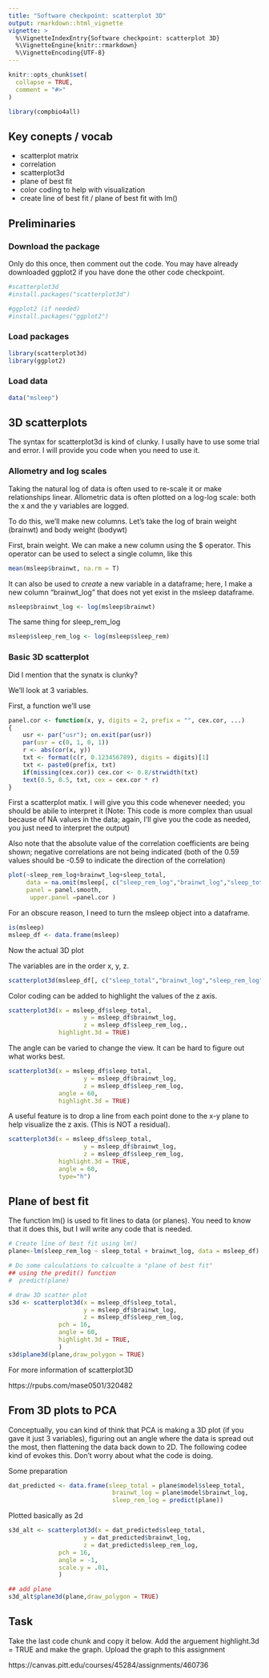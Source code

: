 ```yaml
---
title: "Software checkpoint: scatterplot 3D"
output: rmarkdown::html_vignette
vignette: >
  %\VignetteIndexEntry{Software checkpoint: scatterplot 3D}
  %\VignetteEngine{knitr::rmarkdown}
  %\VignetteEncoding{UTF-8}
---
```


```r
knitr::opts_chunk$set(
  collapse = TRUE,
  comment = "#>"
)
```

```r
library(compbio4all)
```


## Key conepts / vocab

* scatterplot matrix
* correlation
* scatterplot3d
* plane of best fit
* color coding to help with visualization
* create line of best fit / plane of best fit with lm()



## Preliminaries

### Download the package 

Only do this once, then comment out the code.  You may have already downloaded ggplot2 if you have done the other code checkpoint.

```r
#scatterplot3d
#install.packages("scatterplot3d")

#ggplot2 (if needed)
#install.packages("ggplot2")
```

### Load packages

```r
library(scatterplot3d)
library(ggplot2)
```

### Load data

```r
data("msleep")
```


## 3D scatterplots

The syntax for scatterplot3d is kind of clunky.  I usally have to use some trial and error. 
I will provide you code when you need to use it.  

### Allometry and log scales
 
Taking the natural log of data is often used to re-scale it or make relationships linear.  Allometric data is often plotted on a log-log scale: both the x and the y variables are logged.

To do this, we'll make new columns.  Let's take the log of brain weight (brainwt) and body weight (bodywt)

First, brain weight.  We can make a new column using the $ operator.  This operator can be used to select a single column, like this

```r
mean(msleep$brainwt, na.rm = T)
```

It can also be used to *create* a new variable in a dataframe; here, I make a new column "brainwt_log" that does not yet exist in the msleep dataframe.
```r
msleep$brainwt_log <- log(msleep$brainwt)
```

The same thing for sleep_rem_log
```r
msleep$sleep_rem_log <- log(msleep$sleep_rem)
```



### Basic 3D scatterplot

Did I mention that the synatx is clunky?


We'll look at 3 variables.  

First, a function we'll use
```r
panel.cor <- function(x, y, digits = 2, prefix = "", cex.cor, ...)
{
    usr <- par("usr"); on.exit(par(usr))
    par(usr = c(0, 1, 0, 1))
    r <- abs(cor(x, y))
    txt <- format(c(r, 0.123456789), digits = digits)[1]
    txt <- paste0(prefix, txt)
    if(missing(cex.cor)) cex.cor <- 0.8/strwidth(txt)
    text(0.5, 0.5, txt, cex = cex.cor * r)
}
```



First a scatterplot matix.  I will give you this code whenever needed; you should be abile to interpret it (Note: This code is more complex than usual because of NA values in the data; again, I'll give you the code as needed, you just need to interpret the output)

Also note that the absolute value of the correlation coefficients are being shown; negative correlations are not being indicated (both of the 0.59 values should be -0.59 to indicate the direction of the correlation)

```r
plot(~sleep_rem_log+brainwt_log+sleep_total, 
     data = na.omit(msleep[, c("sleep_rem_log","brainwt_log","sleep_total")]),
     panel = panel.smooth,
      upper.panel =panel.cor )
```


For an obscure reason, I need to turn the msleep object into a dataframe.  
```r
is(msleep)
msleep_df <- data.frame(msleep)
```


Now the actual 3D plot

The variables are in the order x, y, z.

```r
scatterplot3d(msleep_df[, c("sleep_total","brainwt_log","sleep_rem_log")])
```


Color coding can be added to highlight the values of the z axis.
```r
scatterplot3d(x = msleep_df$sleep_total,
                     y = msleep_df$brainwt_log,
                     z = msleep_df$sleep_rem_log,,
              highlight.3d = TRUE)
```

The angle can be varied to change the view.  It can be hard to figure out what works best.
```r
scatterplot3d(x = msleep_df$sleep_total,
                     y = msleep_df$brainwt_log,
                     z = msleep_df$sleep_rem_log,
              angle = 60,
              highlight.3d = TRUE)
```


A useful feature is to drop a line from each point done to the x-y plane to help visualize the z axis.  (This is NOT a residual).

```r
scatterplot3d(x = msleep_df$sleep_total,
                     y = msleep_df$brainwt_log,
                     z = msleep_df$sleep_rem_log,
              highlight.3d = TRUE,
              angle = 60,
              type="h")
```


## Plane of best fit

The function lm() is used to fit lines to data (or planes).  You need to know that it does this, but I will write any code that is needed.

```r
# Create line of best fit using lm()
plane<-lm(sleep_rem_log ~ sleep_total + brainwt_log, data = msleep_df)

# Do some calculations to calcualte a "plane of best fit"
## using the predit() function
#  predict(plane)

# draw 3D scatter plot
s3d <- scatterplot3d(x = msleep_df$sleep_total,
                     y = msleep_df$brainwt_log,
                     z = msleep_df$sleep_rem_log,
              pch = 16,
              angle = 60,
              highlight.3d = TRUE,
              )
s3d$plane3d(plane,draw_polygon = TRUE)
```



For more information of scatterplot3D

https://rpubs.com/mase0501/320482




## From 3D plots to PCA

Conceptually, you can kind of think that PCA is making a 3D plot (if you gave it just 3 variables), figuring out an angle where the data is spread out the most, then flattening the data back down to 2D.  The following codee kind of evokes this.  Don't worry about what the code is doing.


Some preparation
```r
dat_predicted <- data.frame(sleep_total = plane$model$sleep_total,
                             brainwt_log = plane$model$brainwt_log,
                             sleep_rem_log = predict(plane))
```


Plotted basically as 2d
```r
s3d_alt <- scatterplot3d(x = dat_predicted$sleep_total,
                     y = dat_predicted$brainwt_log,
                     z = dat_predicted$sleep_rem_log,
              pch = 16,
              angle = -1,
              scale.y = .01,
              )

## add plane
s3d_alt$plane3d(plane,draw_polygon = TRUE)
```


## Task

Take the last code chunk and copy it below.  Add the arguement
highlight.3d = TRUE
and make the graph.  Upload the graph to this assignment

https://canvas.pitt.edu/courses/45284/assignments/460736
